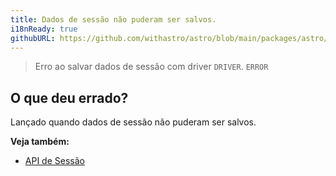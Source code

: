 ```yaml
---
title: Dados de sessão não puderam ser salvos.
i18nReady: true
githubURL: https://github.com/withastro/astro/blob/main/packages/astro/src/core/errors/errors-data.ts
---
```


> Erro ao salvar dados de sessão com driver `DRIVER`. `ERROR`

## O que deu errado?
Lançado quando dados de sessão não puderam ser salvos.

**Veja também:**
-  [API de Sessão](/pt-br/guides/sessions/)

